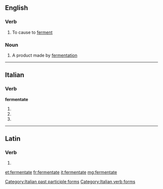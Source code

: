 ==English==

===Verb===
{{en-verb|fermentat|ing}}

# {{context|obsolete|lang=en}} To cause to [[ferment]]

===Noun===
{{en-noun}}

# A product made by [[fermentation]]

----
==Italian==

===Verb===
'''fermentate'''

# {{conjugation of|fermentare||2|p|pres|ind|lang=it}}
# {{conjugation of|fermentare||2|p|imp|lang=it}}
# {{feminine plural of|fermentato|lang=it}}

[[Category:Italian past participle forms]]
[[Category:Italian verb forms]]

----

==Latin==

===Verb===
{{la-verb-form|fermentāte}}

# {{conjugation of|fermentō||1|p|pres|act|imp|lang=la}}

[[et:fermentate]]
[[fr:fermentate]]
[[it:fermentate]]
[[mg:fermentate]]